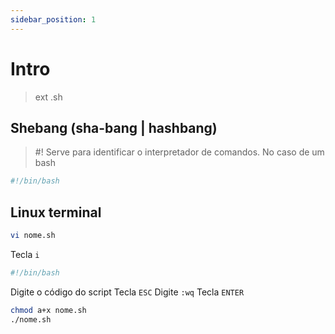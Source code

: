 ```yaml
---
sidebar_position: 1
---
```


# Intro
> ext .sh
## Shebang (sha-bang | hashbang)
> #!
Serve para identificar o interpretador de comandos.
No caso de um bash
```bash
#!/bin/bash
```
## Linux terminal
```bash
vi nome.sh
```
Tecla `i`
```bash
#!/bin/bash
```
Digite o código do script
Tecla `ESC`
Digite `:wq`
Tecla `ENTER`
```bash
chmod a+x nome.sh
./nome.sh
```


